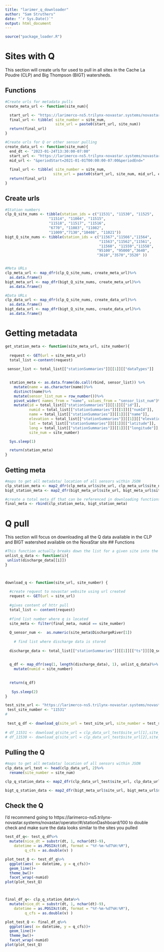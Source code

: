 ```yaml
---
title: "larimer_q_downloader"
author: "Sam Struthers"
date: "`r Sys.Date()`"
output: html_document
---
```


```r
source("package_loader.R")
```

# Sites with Q

This section will create urls for used to pull in all sites in the  Cache La Poudre (CLP) and Big Thompson (BIGT) watersheds. 

## Functions

```r
#Create urls for metadata pulls
create_meta_url <- function(site_num){

  start_url <- "https://larimerco-ns5.trilynx-novastar.systems/novastar/data/api/v1/stationSummaries?forOperatorStationDashboard=true&stationNumId="
  final_url <- tibble( site_number = site_num, 
                       site_url = paste0(start_url, site_num))
  return(final_url)
}

#Create urls for Q or other sensor pulling
create_data_url <- function(site_num){
  end_dt <- "2023-01-24T13:30:00-07:00"
  start_url <- "https://larimerco-ns5.trilynx-novastar.systems/novastar/data/api/v1/stationSummaries?forOperatorStationDashboard=true&stationNumId="
  mid_url <- "&periodStart=2021-01-01T00:00:00-07:00&periodEnd="
  
  final_url <- tibble( site_number = site_num, 
                      site_url = paste0(start_url, site_num, mid_url, end_dt))
  return(final_url)
}

```

## Create urls
```r
#Station numbers
clp_Q_site_nums <- tibble(station_ids = c("11531", "11530", "11525", 
                    "11514", "11004", "11515",
                    "11518", "11517", "11516",
                    "6770", "11083", "11082",
                    "11009","7130","10408", "11021"))
bigt_Q_site_nums <- tibble(station_ids = c("11567","11566","11564",
                                           "11563","11562","11561",
                                           "11560", "11559","11558",
                                          "95100", "95000","3640",
                                          "3610","3570","3520" ))


#Meta URLs
clp_meta_url <- map_dfr(clp_Q_site_nums, create_meta_url)%>%
  as.data.frame()
bigt_meta_url <- map_dfr(bigt_Q_site_nums, create_meta_url)%>%
  as.data.frame()

#Data URLs
clp_data_url <- map_dfr(clp_Q_site_nums, create_data_url)%>%
  as.data.frame()
bigt_data_url <- map_dfr(bigt_Q_site_nums, create_data_url)%>%
  as.data.frame()

```

# Getting metadata

```r


get_station_meta <- function(site_meta_url, site_number){
  
  request <- GET(url = site_meta_url)
  total_list <-content(request) 
  
 sensor_list <- total_list[["stationSummaries"]][[1]][["dataTypes"]]

   
  station_meta <- as.data.frame(do.call(rbind, sensor_list)) %>%
    mutate(name = as.character(name))%>%
    distinct(name)%>%
    mutate(sensor_list_num = row_number())%>%
    pivot_wider( names_from = "name", values_from = "sensor_list_num")%>%
    mutate(id = total_list[["stationSummaries"]][[1]][["id"]], 
           numid = total_list[["stationSummaries"]][[1]][["numId"]], 
           name = total_list[["stationSummaries"]][[1]][["name"]],
           elevation = total_list[["stationSummaries"]][[1]][["elevation"]],
           lat = total_list[["stationSummaries"]][[1]][["latitude"]],
           long = total_list[["stationSummaries"]][[1]][["longitude"]], 
           site_num = site_number)

  Sys.sleep(1)  

  return(station_meta)
}


```


## Getting meta

```r

#maps to get all metadata/ location of all sensors within JSON
clp_station_meta <- map2_dfr(clp_meta_url$site_url, clp_meta_url$site_number, get_station_meta)
bigt_station_meta <- map2_dfr(bigt_meta_url$site_url, bigt_meta_url$site_number, get_station_meta)

#create a total meta_df that can be referenced in downloading functions later on
final_meta <- rbind(clp_station_meta, bigt_station_meta)
```

# Q pull

This section will focus on downloading all the Q data available in the CLP and BIGT watershed available on the NovaStar site
## Functions

```r

#This function actually breaks down the list for a given site into the datetime and value components
unlist_q_data <- function(i){
 unlist(discharge_data[[i]])
}

 

download_q <- function(site_url, site_number) {
  
  #create request to novastar website using url created 
  request <- GET(url = site_url)
  
  #gives content of httr pull
  total_list <- content(request)
  
  #find list number where q is located
  site_meta <- filter(final_meta, numid == site_number)
  
  Q_sensor_num <-  as.numeric(site_meta$DischargeRiver[1]) 
  
    # find list where discharge data is stored
    
  discharge_data <- total_list[["stationSummaries"]][[1]][["ts"]][[Q_sensor_num]][["data"]]
  
  
  q_df <- map_dfr(seq(1, length(discharge_data), 1), unlist_q_data)%>%
    mutate(numid = site_number)
  
  
  return(q_df)
  
   Sys.sleep(2)
}

test_site_url <- "https://larimerco-ns5.trilynx-novastar.systems/novastar/data/api/v1/stationSummaries?forOperatorStationDashboard=true&stationNumId=11531&periodStart=2022-01-25T13:59:00-07:00&periodEnd=2023-01-26T13:59:00-07:00"
 test_site_number <- "11531"
#
 
 test_q_df <- download_q(site_url = test_site_url, site_number = test_site_number)
 
# df_11531 <- download_q(site_url = clp_data_url_test$site_url[1],site_number = clp_data_url_test$site_number[1])
# df_11530 <- download_q(site_url = clp_data_url_test$site_url[2],site_number = clp_data_url_test$site_number[2])

```

## Pulling the Q

```r

#maps to get all metadata/ location of all sensors within JSON
clp_data_url_test <- head(clp_data_url, 2)%>%
  rename(site_number = site_num)

clp_q_station_data <- map2_dfr(clp_data_url_test$site_url, clp_data_url_test$site_number, download_q)

bigt_q_station_data <- map2_dfr(bigt_meta_url$site_url, bigt_meta_url$site_num, get_station_meta)

```


## Check the Q
 I'd recommend going to https://larimerco-ns5.trilynx-novastar.systems/novastar/operator/#/stationDashboard/100
 to double check and make sure the data looks similar to the sites you pulled
 
```r

test_df_q<- test_q_df%>%
  mutate(nice_dt = substr(dt, 1, nchar(dt)-9),
    datetime = as.POSIXct(dt, format = "%Y-%m-%dT%H:%M"), 
         q_cfs = as.double(v) )

plot_test_Q <- test_df_q%>%
  ggplot(aes( x= datetime, y = q_cfs))+
  geom_line()+
  theme_bw()+
  facet_wrap(~numid)
plot(plot_test_Q)



final_df_q<- clp_q_station_data%>%
  mutate(nice_dt = substr(dt, 1, nchar(dt)-9),
    datetime = as.POSIXct(dt, format = "%Y-%m-%dT%H:%M"), 
         q_cfs = as.double(v) )

plot_test_Q <- final_df_q%>%
  ggplot(aes( x= datetime, y = q_cfs))+
  geom_line()+
  theme_bw()+
  facet_wrap(~numid)
plot(plot_test_Q)


```
